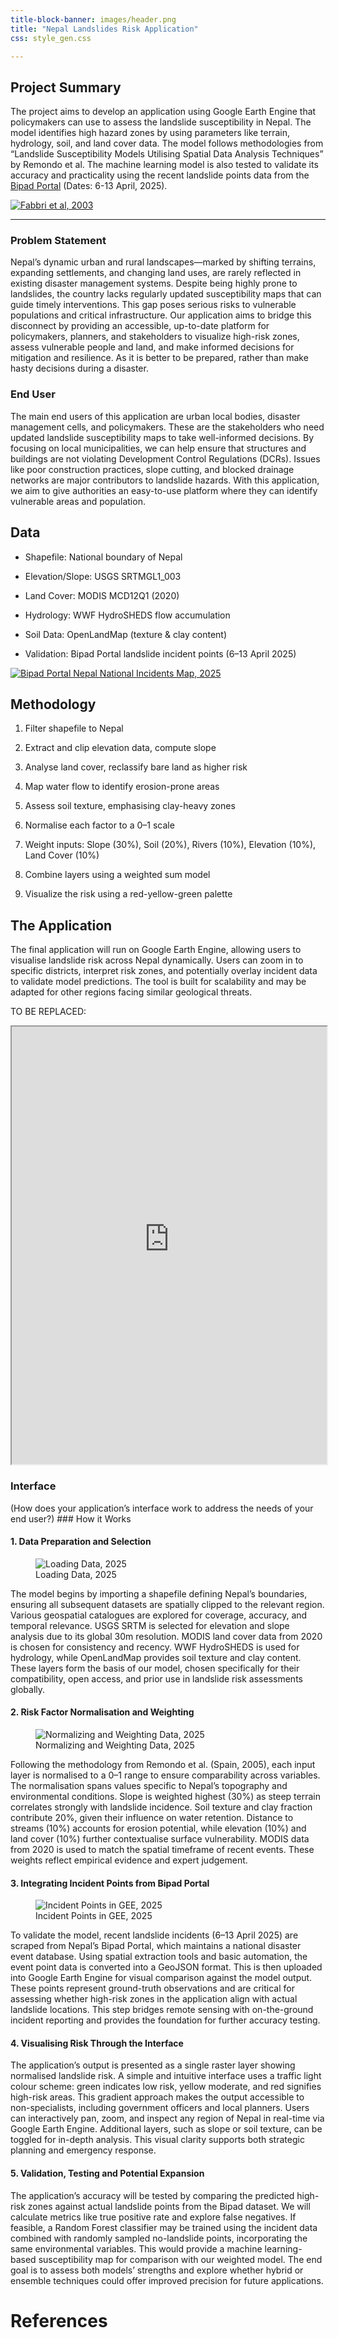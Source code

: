 ```yaml
---
title-block-banner: images/header.png
title: "Nepal Landslides Risk Application"
css: style_gen.css

---
```

## Project Summary 

The project aims to develop an application using Google Earth Engine that policymakers can use to assess the landslide susceptibility in Nepal. The model identifies high hazard zones by using parameters like terrain, hydrology, soil, and land cover data. The model follows methodologies from  “Landslide Susceptibility Models Utilising Spatial Data Analysis Techniques” by Remondo et al. The machine learning model is also tested to validate its accuracy and practicality using the recent landslide points data from the [Bipad Portal](https://bipadportal.gov.np/incidents/) (Dates: 6-13 April, 2025).

[![Fabbri et al, 2003](images/Report.png)](https://link.springer.com/article/10.1023/B%3ANHAZ.0000007202.12543.3a)

---

### Problem Statement 

Nepal’s dynamic urban and rural landscapes—marked by shifting terrains, expanding settlements, and changing land uses, are rarely reflected in existing disaster management systems. Despite being highly prone to landslides, the country lacks regularly updated susceptibility maps that can guide timely interventions. This gap poses serious risks to vulnerable populations and critical infrastructure. Our application aims to bridge this disconnect by providing an accessible, up-to-date platform for policymakers, planners, and stakeholders to visualize high-risk zones, assess vulnerable people and land, and make informed decisions for mitigation and resilience. As it is better to be prepared, rather than make hasty decisions during a disaster. 

### End User 

The main end users of this application are urban local bodies, disaster management cells, and policymakers. These are the stakeholders who need updated landslide susceptibility maps to take well-informed decisions. By focusing on local municipalities, we can help ensure that structures and buildings are not violating Development Control Regulations (DCRs). Issues like poor construction practices, slope cutting, and blocked drainage networks are major contributors to landslide hazards. With this application, we aim to give authorities an easy-to-use platform where they can identify vulnerable areas and population.

## Data

- Shapefile: National boundary of Nepal

- Elevation/Slope: USGS SRTMGL1_003

- Land Cover: MODIS MCD12Q1 (2020)

- Hydrology: WWF HydroSHEDS flow accumulation

- Soil Data: OpenLandMap (texture & clay content)

- Validation: Bipad Portal landslide incident points (6–13 April 2025)

[![Bipad Portal Nepal National Incidents Map, 2025](images/Incidents.png)](https://bipadportal.gov.np/incidents/)

## Methodology

1. Filter shapefile to Nepal

2. Extract and clip elevation data, compute slope

3. Analyse land cover, reclassify bare land as higher risk

4. Map water flow to identify erosion-prone areas

5. Assess soil texture, emphasising clay-heavy zones

6. Normalise each factor to a 0–1 scale

7. Weight inputs: Slope (30%), Soil (20%), Rivers (10%), Elevation (10%), Land Cover (10%)

8. Combine layers using a weighted sum model

9. Visualize the risk using a red-yellow-green palette



## The Application 

The final application will run on Google Earth Engine, allowing users to visualise landslide risk across Nepal dynamically. Users can zoom in to specific districts, interpret risk zones, and potentially overlay incident data to validate model predictions. The tool is built for scalability and may be adapted for other regions facing similar geological threats.

TO BE REPLACED:

:::{.column-page}

<iframe src='https://ee-ajikumaraadarsh.projects.earthengine.app/view/nepallandslide' width='100%' height='700px'></iframe>

:::

### Interface

(How does your application's interface work to address the needs of your end user?)
### How it Works 

#### 1. Data Preparation and Selection

![Loading Data, 2025](images/1_Load and look at data.png)

The model begins by importing a shapefile defining Nepal’s boundaries, ensuring all subsequent datasets are spatially clipped to the relevant region. Various geospatial catalogues are explored for coverage, accuracy, and temporal relevance. USGS SRTM is selected for elevation and slope analysis due to its global 30m resolution. MODIS land cover data from 2020 is chosen for consistency and recency. WWF HydroSHEDS is used for hydrology, while OpenLandMap provides soil texture and clay content. These layers form the basis of our model, chosen specifically for their compatibility, open access, and prior use in landslide risk assessments globally.

#### 2. Risk Factor Normalisation and Weighting

![Normalizing and Weighting Data, 2025](images/2_Making_The_Model.png)

Following the methodology from Remondo et al. (Spain, 2005), each input layer is normalised to a 0–1 range to ensure comparability across variables. The normalisation spans values specific to Nepal’s topography and environmental conditions. Slope is weighted highest (30%) as steep terrain correlates strongly with landslide incidence. Soil texture and clay fraction contribute 20%, given their influence on water retention. Distance to streams (10%) accounts for erosion potential, while elevation (10%) and land cover (10%) further contextualise surface vulnerability. MODIS data from 2020 is used to match the spatial timeframe of recent events. These weights reflect empirical evidence and expert judgement.

#### 3. Integrating Incident Points from Bipad Portal

![Incident Points in GEE, 2025](images/4_GeoJson Points.png)

To validate the model, recent landslide incidents (6–13 April 2025) are scraped from Nepal’s Bipad Portal, which maintains a national disaster event database. Using spatial extraction tools and basic automation, the event point data is converted into a GeoJSON format. This is then uploaded into Google Earth Engine for visual comparison against the model output. These points represent ground-truth observations and are critical for assessing whether high-risk zones in the application align with actual landslide locations. This step bridges remote sensing with on-the-ground incident reporting and provides the foundation for further accuracy testing.

#### 4. Visualising Risk Through the Interface
The application’s output is presented as a single raster layer showing normalised landslide risk. A simple and intuitive interface uses a traffic light colour scheme: green indicates low risk, yellow moderate, and red signifies high-risk areas. This gradient approach makes the output accessible to non-specialists, including government officers and local planners. Users can interactively pan, zoom, and inspect any region of Nepal in real-time via Google Earth Engine. Additional layers, such as slope or soil texture, can be toggled for in-depth analysis. This visual clarity supports both strategic planning and emergency response.

#### 5. Validation, Testing and Potential Expansion
The application’s accuracy will be tested by comparing the predicted high-risk zones against actual landslide points from the Bipad dataset. We will calculate metrics like true positive rate and explore false negatives. If feasible, a Random Forest classifier may be trained using the incident data combined with randomly sampled no-landslide points, incorporating the same environmental variables. This would provide a machine learning-based susceptibility map for comparison with our weighted model. The end goal is to assess both models’ strengths and explore whether hybrid or ensemble techniques could offer improved precision for future applications.

# References


